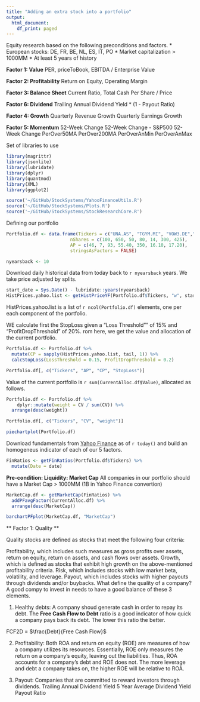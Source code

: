 ```yaml
---
title: "Adding an extra stock into a portfolio"
output:
  html_document:
    df_print: paged
---
```


Equity research based on the following preconditions and factors.
* European stocks: DE, FR, BE, NL, ES, IT, PO
* Market capitalization > 1000MM
* At least 5 years of history

**Factor 1: Value**
PER, priceToBook, EBITDA / Enterprise Value

**Factor 2: Profitability**
Return on Equity, Operating Margin

**Factor 3: Balance Sheet**
Current Ratio, Total Cash Per Share / Price

**Factor 6: Dividend**
Trailing Annual Dividend Yield * (1 - Payout Ratio)

**Factor 4: Growth**
Quarterly Revenue Growth
Quarterly Earnings Growth

**Factor 5: Momentum**
52-Week Change
52-Week Change - S&P500 52-Week Change
PerOver50MA
PerOver200MA
PerOverAnMin
PerOverAnMax


Set of libraries to use
```r
library(magrittr)
library(jsonlite)
library(lubridate)
library(dplyr)
library(quantmod)
library(XML)
library(ggplot2)

source('~/GitHub/StockSystems/YahooFinanceUtils.R')
source('~/GitHub/StockSystems/Plots.R')
source('~/GitHub/StockSystems/StockResearchCore.R')

```


Defining our portfolio
```r
Portfolio.df <- data.frame(Tickers = c("UNA.AS", "TGYM.MI", "VOW3.DE","PUM.DE",  "MC.PA", "CS.PA", "REE.MC"),
                        nShares = c(100, 650, 50, 80, 14, 300, 425),
                        AP = c(46, 7, 93, 55.40, 350, 16.10, 17.20),
                        stringsAsFactors = FALSE)
```

```r
nyearsback <- 10
```

Download daily historical data from today back to `r nyearsback` years. 
We take price adjusted by splits.

```r
start_date = Sys.Date() - lubridate::years(nyearsback)
HistPrices.yahoo.list <- getHistPriceYF(Portfolio.df$Tickers, "w", start_date)
```

HistPrices.yahoo.list is a list of `r ncol(Portfolio.df)` elements, one per each component of the portfolio.

WE calculate first the StopLoss given a "Loss Threshold"" of 15% and "ProfitDropThreshold" of 20%.
rom here, we get the value and allocation of the current portfolio. 

```r
Portfolio.df <- Portfolio.df %>% 
  mutate(CP = sapply(HistPrices.yahoo.list, tail, 1)) %>% 
  calcStopLoss(LossThreshold = 0.15, ProfitDropThreshold = 0.2)

Portfolio.df[, c("Tickers", "AP", "CP", "StopLoss")]

```

Value of the current portfolio is `r sum(CurrentAlloc.df$Value)`, allocated as follows.

```r

Portfolio.df <- Portfolio.df %>% 
    dplyr::mutate(weight = CV / sum(CV)) %>% 
  arrange(desc(weight))

Portfolio.df[, c("Tickers", "CV", "weight")]


```

```r



piechartplot(Portfolio.df)

```


Download fundamentals from [Yahoo Finance](https://finance.yahoo.com/) as of `r today()` and build an homogeneus indicator of each of our 5 factors.

```r
FinRatios <- getFinRatios(Portfolio.df$Tickers) %>% 
  mutate(Date = date)
```

**Pre-condition: Liquidity: Market Cap**
All companies in our portfolio should have a Market Cap > 1000MM (1B in Yahoo Finance convertion)

```r

MarketCap.df <- getMarketCap(FinRatios) %>% 
  addPFavgFactor(CurrentAlloc.df) %>% 
  arrange(desc(MarketCap)) 

barchartPFplot(MarketCap.df, "MarketCap")

```

** Factor 1: Quality **

Quality stocks are defined as stocks that meet the following four criteria:

Profitability, which includes such measures as gross profits over assets, return on equity, return on assets, and cash flows over assets.
Growth, which is defined as stocks that exhibit high growth on the above-mentioned profitability criteria.
Risk, which includes stocks with low market beta, volatility, and leverage.
Payout, which includes stocks with higher payouts through dividends and/or buybacks.
What define the quality of a company? A good compy to invest in needs to have a good balance of these 3 elements. 

1. Healthy debts: A company shoud generate cash in order to repay its debt. The **Free Cash Flow to Debt** ratio is a good indicator of how quick a company pays back its debt. The lower this ratio the better.

FCF2D = $\frac{Debt}{Free Cash Flow}$

2. Profitability: Both ROA and return on equity (ROE) are measures of how a company utilizes its resources. Essentially, ROE only measures the return on a company’s equity, leaving out the liabilities. Thus, ROA accounts for a company’s debt and ROE does not. The more leverage and debt a company takes on, the higher ROE will be relative to ROA. 

3. Payout: Companies that are committed to reward investors through dividends.
Trailing Annual Dividend Yield
5 Year Average Dividend Yield
Payout Ratio 

